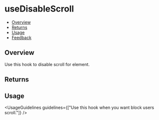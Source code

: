 
<Meta of={UseDisableScrollStories} />

# useDisableScroll

- [Overview](#overview)
- [Returns](#returns)
- [Usage](#usage)
- [Feedback](#feedback)

## Overview

Use this hook to disable scroll for element.

<Canvas>
  <Story of={UseDisableScrollStories.Overview} />
</Canvas>

## Returns

<FunctionArguments>
  <FunctionArgument name="disableScroll" type="function" description="Call this function to disable scroll." />
  <FunctionArgument name="enableScroll" type="function" description="Call this function to enable scroll." />
</FunctionArguments>

## Usage

<UsageGuidelines guidelines={["Use this hook when you want block users scroll."]} />
